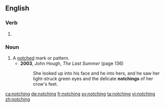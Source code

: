 ==English==

===Verb===
{{head|en|present participle}}

# {{present participle of|notch|lang=en|nocat=1}}

===Noun===
{{en-noun}}

# A [[notch]]ed mark or pattern.
#* '''2003''', John Hough, ''The Last Summer'' (page 136)
#*: She looked up into his face and he into hers, and he saw her light-struck green eyes and the delicate '''notchings''' of her crow's feet.

[[ca:notching]]
[[de:notching]]
[[fr:notching]]
[[sv:notching]]
[[ta:notching]]
[[vi:notching]]
[[zh:notching]]